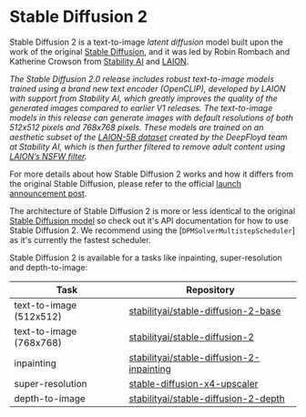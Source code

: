 <!--Copyright 2023 The HuggingFace Team. All rights reserved.

Licensed under the Apache License, Version 2.0 (the "License"); you may not use this file except in compliance with
the License. You may obtain a copy of the License at

http://www.apache.org/licenses/LICENSE-2.0

Unless required by applicable law or agreed to in writing, software distributed under the License is distributed on
an "AS IS" BASIS, WITHOUT WARRANTIES OR CONDITIONS OF ANY KIND, either express or implied. See the License for the
specific language governing permissions and limitations under the License.
-->

# Stable Diffusion 2

Stable Diffusion 2 is a text-to-image _latent diffusion_ model built upon the work of the original [Stable Diffusion](https://stability.ai/blog/stable-diffusion-public-release), and it was led by Robin Rombach and Katherine Crowson from [Stability AI](https://stability.ai/) and [LAION](https://laion.ai/).

*The Stable Diffusion 2.0 release includes robust text-to-image models trained using a brand new text encoder (OpenCLIP), developed by LAION with support from Stability AI, which greatly improves the quality of the generated images compared to earlier V1 releases. The text-to-image models in this release can generate images with default resolutions of both 512x512 pixels and 768x768 pixels. 
These models are trained on an aesthetic subset of the [LAION-5B dataset](https://laion.ai/blog/laion-5b/) created by the DeepFloyd team at Stability AI, which is then further filtered to remove adult content using [LAION’s NSFW filter](https://openreview.net/forum?id=M3Y74vmsMcY).*

For more details about how Stable Diffusion 2 works and how it differs from the original Stable Diffusion, please refer to the official [launch announcement post](https://stability.ai/blog/stable-diffusion-v2-release).

<Tip>

The architecture of Stable Diffusion 2 is more or less identical to the original [Stable Diffusion model](./stable_diffusion/text2img) so check out it's API documentation for how to use Stable Diffusion 2. We recommend using the [`DPMSolverMultistepScheduler`] as it's currently the fastest scheduler.

</Tip>

Stable Diffusion 2 is available for a tasks like inpainting, super-resolution and depth-to-image:

| Task                    | Repository                                                                                                    |
|-------------------------|---------------------------------------------------------------------------------------------------------------|
| text-to-image (512x512) | [stabilityai/stable-diffusion-2-base](https://huggingface.co/stabilityai/stable-diffusion-2-base)             |
| text-to-image (768x768) | [stabilityai/stable-diffusion-2](https://huggingface.co/stabilityai/stable-diffusion-2)                       |
| inpainting              | [stabilityai/stable-diffusion-2-inpainting](https://huggingface.co/stabilityai/stable-diffusion-2-inpainting) |
| super-resolution        | [stable-diffusion-x4-upscaler](https://huggingface.co/stabilityai/stable-diffusion-x4-upscaler)               |
| depth-to-image          | [stabilityai/stable-diffusion-2-depth](https://huggingface.co/stabilityai/stable-diffusion-2-depth)           |